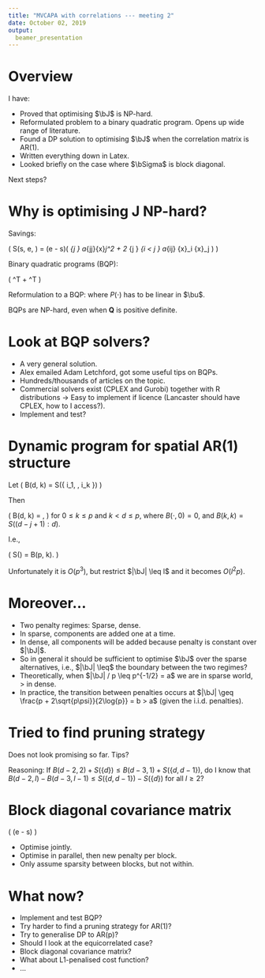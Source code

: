 ```yaml
---
title: "MVCAPA with correlations --- meeting 2"
date: October 02, 2019
output: 
  beamer_presentation
---
```


\include{./latexCommands}

# Overview
I have:

* Proved that optimising $\bJ$ is NP-hard.
* Reformulated problem to a binary quadratic program. Opens up wide range of literature.
* Found a DP solution to optimising $\bJ$ when the correlation matrix is AR(1).
* Written everything down in Latex.
* Looked briefly on the case where $\bSigma$ is block diagonal.

Next steps?

# Why is optimising J NP-hard?
Savings:

\(
  S(s, e, \bJ) = (e - s)\left( \sum_{j \in \bJ} a_{jj}\bar{x}_j^2 + 2 \sum_{j \in \bJ} \sum_{i < j \in \bJ} a_{ij} \bar{x}_i \bar{x}_j \right)
\)

Binary quadratic programs (BQP):

\(
  \underset{\bu \in \{ 0, 1 \}^p}{\max} \bu^T \mathbf{Q} \bu + \mathbf{c}^T \bu
\)

Reformulation to a BQP:
\begin{align*}
  &\underset{\bJ}{\max}\; [S(s, e, \bJ) - P(|\bJ|)] \\
  =& (e - s) \; \underset{\bu}{\max} \left[ \bu^T (\bA \circ \barx \barx^T) \bu - P(\| \bu \|_2^2) \right],
\end{align*}
where $P(\cdot)$ has to be linear in $\bu$.

BQPs are NP-hard, even when $\mathbf{Q}$ is positive definite.

# Look at BQP solvers?

- A very general solution.
- Alex emailed Adam Letchford, got some useful tips on BQPs.
- Hundreds/thousands of articles on the topic.
- Commercial solvers exist (CPLEX and Gurobi) together with R distributions -> Easy to implement if licence (Lancaster should have CPLEX, how to I access?).
- Implement and test?

# Dynamic program for spatial AR(1) structure
Let
\(
  B(d, k) = \underset{1 \leq i_1 < \ldots < i_k \leq d}{\max} S(\{ i_1, \ldots, i_k \})
\)

Then

\(
    B(d, k) = \max\left[B(d - 1, k), \underset{1 \leq j \leq k}{\max}\; B(d - j - 1, k - j) + S((d - j + 1):d)\right],
\)
for $0 \leq k \leq p$ and $k < d \leq p$, where $B(\cdot, 0) = 0$, and $B(k, k) = S((d - j + 1):d)$.

I.e.,

\(
  \underset{\bJ : |\bJ| = k}{\max} S(\bJ) = B(p, k).
\)

Unfortunately it is $O(p^3)$, but restrict $|\bJ| \leq l$ and it becomes $O(l^2p)$.

# Moreover...

- Two penalty regimes: Sparse, dense.
- In sparse, components are added one at a time.
- In dense, all components will be added because penalty is constant over $|\bJ|$.
- So in general it should be sufficient to optimise $\bJ$ over the sparse alternatives,
i.e., $|\bJ| \leq$ the boundary between the two regimes?
- Theoretically, when $|\bJ| / p \leq p^{-1/2} = a$ we are in sparse world, $>$ in dense.
- In practice, the transition between penalties occurs at $|\bJ| \geq \frac{p + 2\sqrt{p\psi}}{2\log{p}} = b > a$ (given the i.i.d. penalties).

# Tried to find pruning strategy
Does not look promising so far. Tips?

Reasoning: If $B(d - 2, 2) + S(\{ d \}) \leq B(d - 3, 1) + S(\{ d, d - 1 \})$,
do I know that $B(d - 2, l) - B(d - 3, l - 1) \leq  S(\{ d, d - 1 \}) - S(\{ d \})$ for
all $l \geq 2$?

# Block diagonal covariance matrix
\(
  (e - s) \underset{\bJ_1, \ldots, \bJ_m}{\max} \left[\sum_{i = 1}^m x_i(\bJ_i) A_i^{-1} x_i(\bJ_i) - P(\sum_{i = 1}^m |\bJ_i|) \right]
\)

- Optimise jointly.
- Optimise in parallel, then new penalty per block.
- Only assume sparsity between blocks, but not within.

# What now?

- Implement and test BQP?
- Try harder to find a pruning strategy for AR(1)?
- Try to generalise DP to AR(p)?
- Should I look at the equicorrelated case?
- Block diagonal covariance matrix?
- What about L1-penalised cost function?
- ...
